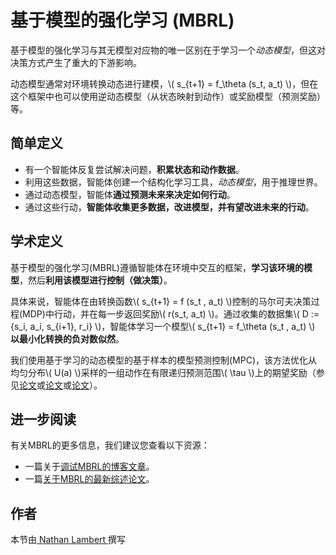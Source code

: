 # 基于模型的强化学习 (MBRL)

基于模型的强化学习与其无模型对应物的唯一区别在于学习一个*动态模型*，但这对决策方式产生了重大的下游影响。

动态模型通常对环境转换动态进行建模，\\( s_{t+1} = f_\theta (s_t, a_t) \\)，但在这个框架中也可以使用逆动态模型（从状态映射到动作）或奖励模型（预测奖励）等。


## 简单定义

- 有一个智能体反复尝试解决问题，**积累状态和动作数据**。
- 利用这些数据，智能体创建一个结构化学习工具，*动态模型*，用于推理世界。
- 通过动态模型，智能体**通过预测未来来决定如何行动**。
- 通过这些行动，**智能体收集更多数据，改进模型，并有望改进未来的行动**。

## 学术定义

基于模型的强化学习(MBRL)遵循智能体在环境中交互的框架，**学习该环境的模型**，然后**利用该模型进行控制（做决策）**。

具体来说，智能体在由转换函数\\( s_{t+1} = f (s_t , a_t) \\)控制的马尔可夫决策过程(MDP)中行动，并在每一步返回奖励\\( r(s_t, a_t) \\)。通过收集的数据集\\( D := \{s_i, a_i, s_{i+1}, r_i\} \\)，智能体学习一个模型\\( s_{t+1} = f_\theta (s_t , a_t) \\) **以最小化转换的负对数似然**。

我们使用基于学习的动态模型的基于样本的模型预测控制(MPC)，该方法优化从均匀分布\\( U(a) \\)采样的一组动作在有限递归预测范围\\( \tau \\)上的期望奖励（参见[论文](https://arxiv.org/pdf/2002.04523)或[论文](https://arxiv.org/pdf/2012.09156.pdf)或[论文](https://arxiv.org/pdf/2009.01221.pdf)）。

## 进一步阅读

有关MBRL的更多信息，我们建议您查看以下资源：

- 一篇关于[调试MBRL的博客文章](https://www.natolambert.com/writing/debugging-mbrl)。
- 一篇[关于MBRL的最新综述论文](https://arxiv.org/abs/2006.16712)。

## 作者

本节由<a href="https://twitter.com/natolambert"> Nathan Lambert </a>撰写
